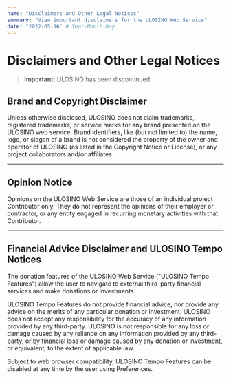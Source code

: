 ```yaml
---
name: "Disclaimers and Other Legal Notices"
summary: "View important disclaimers for the ULOSINO Web Service"
date: "2022-05-16" # Year-Month-Day
---
```


# Disclaimers and Other Legal Notices

> **Important:** ULOSINO has been discontinued.

## Brand and Copyright Disclaimer

Unless otherwise disclosed, ULOSINO does not claim trademarks, registered trademarks, or service marks for any brand presented on the ULOSINO web service. Brand identifiers, like (but not limited to) the name, logo, or slogan of a brand is not considered the property of the owner and operator of ULOSINO (as listed in the Copyright Notice or License), or any project collaborators and/or affiliates.

---

## Opinion Notice

Opinions on the ULOSINO Web Service are those of an individual project Contributor only. They do not represent the opinions of their employer or contractor, or any entity engaged in recurring monetary activities with that Contributor.

---

## Financial Advice Disclaimer and ULOSINO Tempo Notices

The donation features of the ULOSINO Web Service ("ULOSINO Tempo Features") allow the user to navigate to external third-party financial services and make donations or investments.

ULOSINO Tempo Features do not provide financial advice, nor provide any advice on the merits of any particular donation or investment. ULOSINO does not accept any responsibility for the accuracy of any information provided by any third-party. ULOSINO is not responsible for any loss or damage caused by any reliance on any information provided by any third-party, or by financial loss or damage caused by any donation or investment, or equivalent, to the extent of applicable law.

Subject to web browser compatibility, ULOSINO Tempo Features can be disabled at any time by the user using Preferences.
